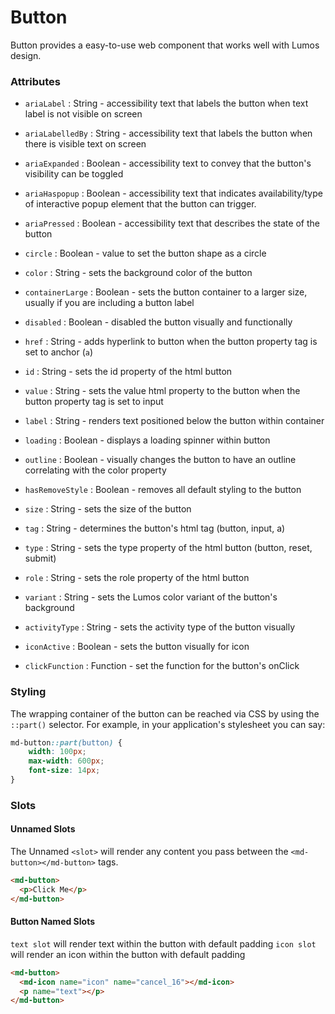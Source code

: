 
# Button

Button provides a easy-to-use web component that works well with Lumos design.

### Attributes

- `ariaLabel` : String - accessibility text that labels the button when text label is not visible on screen
- `ariaLabelledBy` : String - accessibility text that labels the button when there is visible text on screen
- `ariaExpanded` : Boolean - accessibility text to convey that the button's visibility can be toggled
- `ariaHaspopup` : Boolean - accessibility text that indicates availability/type of interactive popup element that the button can trigger.
- `ariaPressed` : Boolean - accessibility text that describes the state of the button

- `circle` : Boolean - value to set the button shape as a circle
- `color` : String - sets the background color of the button
- `containerLarge` : Boolean - sets the button container to a larger size, usually if you are including a button label
- `disabled` : Boolean - disabled the button visually and functionally

- `href` : String - adds hyperlink to button when the button property tag is set to anchor (`a`)
- `id` : String - sets the id property of the html button
- `value` : String - sets the value html property to the button when the button property tag is set to input

- `label` : String - renders text positioned below the button within container
- `loading` : Boolean - displays a loading spinner within button
- `outline` : Boolean - visually changes the button to have an outline correlating with the color property

- `hasRemoveStyle` : Boolean - removes all default styling to the button
- `size` : String - sets the size of the button
- `tag` : String - determines the button's html tag (button, input, a)

- `type` : String - sets the type property of the html button (button, reset, submit)
- `role` : String - sets the role property of the html button
- `variant` : String - sets the Lumos color variant of the button's background

- `activityType` : String - sets the activity type of the button visually
- `iconActive` : Boolean - sets the button visually for icon
- `clickFunction` : Function - set the function for the button's onClick

### Styling

The wrapping container of the button can be reached via CSS by using the `::part()` selector. For example, in your application's stylesheet you can say:

```CSS
md-button::part(button) {
    width: 100px;
    max-width: 600px;
    font-size: 14px;
}
```

### Slots

#### Unnamed Slots

The Unnamed `<slot>` will render any content you pass between the `<md-button></md-button>` tags.

```html
<md-button>
  <p>Click Me</p>
</md-button>
```

#### Button Named Slots

`text slot` will render text within the button with default padding
`icon slot` will render an icon within the button with default padding

```html
<md-button>
  <md-icon name="icon" name="cancel_16"></md-icon>
  <p name="text"></p>
</md-button>
```